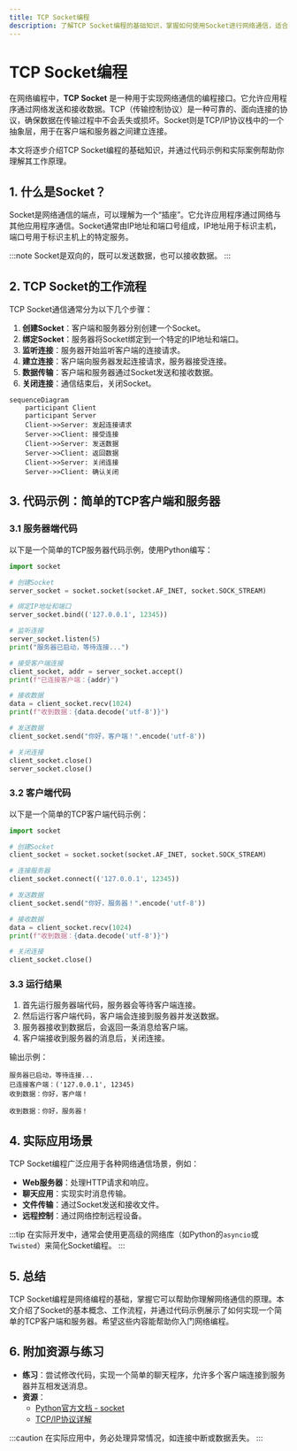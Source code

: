 ```yaml
---
title: TCP Socket编程
description: 了解TCP Socket编程的基础知识，掌握如何使用Socket进行网络通信，适合初学者学习。
---
```


# TCP Socket编程

在网络编程中，**TCP Socket** 是一种用于实现网络通信的编程接口。它允许应用程序通过网络发送和接收数据。TCP（传输控制协议）是一种可靠的、面向连接的协议，确保数据在传输过程中不会丢失或损坏。Socket则是TCP/IP协议栈中的一个抽象层，用于在客户端和服务器之间建立连接。

本文将逐步介绍TCP Socket编程的基础知识，并通过代码示例和实际案例帮助你理解其工作原理。

## 1. 什么是Socket？

Socket是网络通信的端点，可以理解为一个“插座”。它允许应用程序通过网络与其他应用程序通信。Socket通常由IP地址和端口号组成，IP地址用于标识主机，端口号用于标识主机上的特定服务。

:::note
Socket是双向的，既可以发送数据，也可以接收数据。
:::

## 2. TCP Socket的工作流程

TCP Socket通信通常分为以下几个步骤：

1. **创建Socket**：客户端和服务器分别创建一个Socket。
2. **绑定Socket**：服务器将Socket绑定到一个特定的IP地址和端口。
3. **监听连接**：服务器开始监听客户端的连接请求。
4. **建立连接**：客户端向服务器发起连接请求，服务器接受连接。
5. **数据传输**：客户端和服务器通过Socket发送和接收数据。
6. **关闭连接**：通信结束后，关闭Socket。

```mermaid
sequenceDiagram
    participant Client
    participant Server
    Client->>Server: 发起连接请求
    Server->>Client: 接受连接
    Client->>Server: 发送数据
    Server->>Client: 返回数据
    Client->>Server: 关闭连接
    Server->>Client: 确认关闭
```

## 3. 代码示例：简单的TCP客户端和服务器

### 3.1 服务器端代码

以下是一个简单的TCP服务器代码示例，使用Python编写：

```python
import socket

# 创建Socket
server_socket = socket.socket(socket.AF_INET, socket.SOCK_STREAM)

# 绑定IP地址和端口
server_socket.bind(('127.0.0.1', 12345))

# 监听连接
server_socket.listen(5)
print("服务器已启动，等待连接...")

# 接受客户端连接
client_socket, addr = server_socket.accept()
print(f"已连接客户端：{addr}")

# 接收数据
data = client_socket.recv(1024)
print(f"收到数据：{data.decode('utf-8')}")

# 发送数据
client_socket.send("你好，客户端！".encode('utf-8'))

# 关闭连接
client_socket.close()
server_socket.close()
```

### 3.2 客户端代码

以下是一个简单的TCP客户端代码示例：

```python
import socket

# 创建Socket
client_socket = socket.socket(socket.AF_INET, socket.SOCK_STREAM)

# 连接服务器
client_socket.connect(('127.0.0.1', 12345))

# 发送数据
client_socket.send("你好，服务器！".encode('utf-8'))

# 接收数据
data = client_socket.recv(1024)
print(f"收到数据：{data.decode('utf-8')}")

# 关闭连接
client_socket.close()
```

### 3.3 运行结果

1. 首先运行服务器端代码，服务器会等待客户端连接。
2. 然后运行客户端代码，客户端会连接到服务器并发送数据。
3. 服务器接收到数据后，会返回一条消息给客户端。
4. 客户端接收到服务器的消息后，关闭连接。

输出示例：

```
服务器已启动，等待连接...
已连接客户端：('127.0.0.1', 12345)
收到数据：你好，客户端！
```

```
收到数据：你好，服务器！
```

## 4. 实际应用场景

TCP Socket编程广泛应用于各种网络通信场景，例如：

- **Web服务器**：处理HTTP请求和响应。
- **聊天应用**：实现实时消息传输。
- **文件传输**：通过Socket发送和接收文件。
- **远程控制**：通过网络控制远程设备。

:::tip
在实际开发中，通常会使用更高级的网络库（如Python的`asyncio`或`Twisted`）来简化Socket编程。
:::

## 5. 总结

TCP Socket编程是网络编程的基础，掌握它可以帮助你理解网络通信的原理。本文介绍了Socket的基本概念、工作流程，并通过代码示例展示了如何实现一个简单的TCP客户端和服务器。希望这些内容能帮助你入门网络编程。

## 6. 附加资源与练习

- **练习**：尝试修改代码，实现一个简单的聊天程序，允许多个客户端连接到服务器并互相发送消息。
- **资源**：
  - [Python官方文档 - socket](https://docs.python.org/3/library/socket.html)
  - [TCP/IP协议详解](https://www.tcpipguide.com/)

:::caution
在实际应用中，务必处理异常情况，如连接中断或数据丢失。
:::